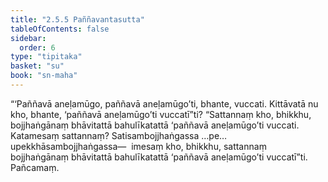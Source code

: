 ```yaml
---
title: "2.5.5 Paññavantasutta"
tableOfContents: false
sidebar:
  order: 6
type: "tipitaka"
basket: "su"
book: "sn-maha"
---
```



<DynamicBreadcrumb />

<Division number="226" book="sn-maha">

<Paragraph number="540" book="sn-maha">
“‘Paññavā aneḷamūgo, paññavā aneḷamūgo’ti, bhante, vuccati. Kittāvatā nu kho, bhante, ‘paññavā aneḷamūgo’ti vuccatī”ti? “Sattannaṃ kho, bhikkhu, bojjhaṅgānaṃ bhāvitattā bahulīkatattā ‘paññavā aneḷamūgo’ti vuccati. Katamesaṃ sattannaṃ? Satisambojjhaṅgassa …pe…  upekkhāsambojjhaṅgassa—  imesaṃ kho, bhikkhu, sattannaṃ bojjhaṅgānaṃ bhāvitattā bahulīkatattā ‘paññavā aneḷamūgo’ti vuccatī”ti.

</Paragraph>
</Division>

<Paragraph number="541" type="center" book="sn-maha">
Pañcamaṃ.
</Paragraph>